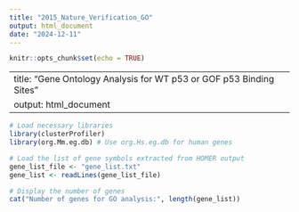 ```yaml
---
title: "2015_Nature_Verification_GO"
output: html_document
date: "2024-12-11"
---
```


```r
knitr::opts_chunk$set(echo = TRUE)
```
---
title: "Gene Ontology Analysis for WT p53 or GOF p53 Binding Sites"
output: html_document
---

```r
# Load necessary libraries
library(clusterProfiler)
library(org.Mm.eg.db) # Use org.Hs.eg.db for human genes


```

```r
# Load the list of gene symbols extracted from HOMER output
gene_list_file <- "gene_list.txt"
gene_list <- readLines(gene_list_file)

# Display the number of genes
cat("Number of genes for GO analysis:", length(gene_list))

```